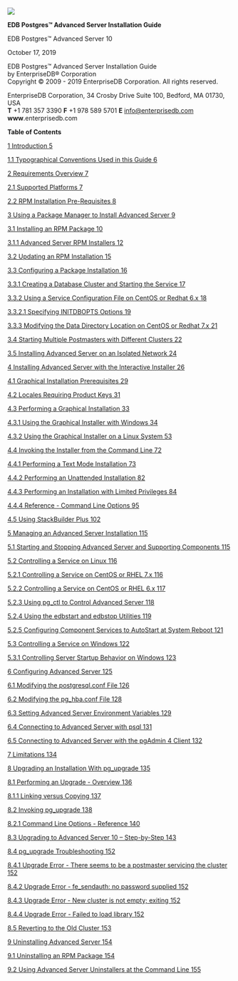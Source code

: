 <div id="section" class="section level1 unnumbered" data-number="">

# 

![](../media/file0.png)

**EDB Postgres™ Advanced Server Installation Guide**

EDB Postgres™ Advanced Server 10

October 17, 2019

EDB Postgres™ Advanced Server Installation Guide  
by EnterpriseDB® Corporation  
Copyright © 2009 - 2019 EnterpriseDB Corporation. All rights reserved.

EnterpriseDB Corporation, 34 Crosby Drive Suite 100, Bedford, MA 01730,
USA  
**T** +1 781 357 3390 **F** +1 978 589 5701 **E** info@enterprisedb.com
**www**.enterprisedb.com

**Table of Contents**

[1 Introduction 5](ch002.xhtml#introduction)

[1.1 Typographical Conventions Used in this Guide
6](ch002.xhtml#typographical-conventions-used-in-this-guide)

[2 Requirements Overview 7](ch003.xhtml#requirements-overview)

[2.1 Supported Platforms 7](ch003.xhtml#supported-platforms)

[2.2 RPM Installation Pre-Requisites
8](ch003.xhtml#rpm-installation-pre-requisites)

[3 Using a Package Manager to Install Advanced Server
9](ch004.xhtml#using-a-package-manager-to-install-advanced-server)

[3.1 Installing an RPM Package
10](ch004.xhtml#installing-an-rpm-package)

[3.1.1 Advanced Server RPM Installers
12](ch004.xhtml#advanced-server-rpm-installers)

[3.2 Updating an RPM Installation
15](ch004.xhtml#updating-an-rpm-installation)

[3.3 Configuring a Package Installation 16](#_Toc21949636)

[3.3.1 Creating a Database Cluster and Starting the Service
17](ch004.xhtml#creating-a-database-cluster-and-starting-the-service)

[3.3.2 Using a Service Configuration File on CentOS or Redhat 6.x
18](ch004.xhtml#using-a-service-configuration-file-on-centos-or-redhat-6.x)

[3.3.2.1 Specifying INITDBOPTS Options
19](ch004.xhtml#specifying-initdbopts-options)

[3.3.3 Modifying the Data Directory Location on CentOS or Redhat 7.x
21](#_Toc21949640)

[3.4 Starting Multiple Postmasters with Different Clusters
22](#_Toc21949641)

[3.5 Installing Advanced Server on an Isolated Network
24](ch004.xhtml#installing-advanced-server-on-an-isolated-network)

[4 Installing Advanced Server with the Interactive Installer
26](ch005.xhtml#installing-advanced-server-with-the-interactive-installer)

[4.1 Graphical Installation Prerequisites
29](ch005.xhtml#graphical-installation-prerequisites)

[4.2 Locales Requiring Product Keys
31](ch005.xhtml#locales-requiring-product-keys)

[4.3 Performing a Graphical Installation
33](ch005.xhtml#performing-a-graphical-installation)

[4.3.1 Using the Graphical Installer with Windows 34](#_Toc21949647)

[4.3.2 Using the Graphical Installer on a Linux System
53](ch005.xhtml#using-the-graphical-installer-on-a-linux-system)

[4.4 Invoking the Installer from the Command Line
72](ch005.xhtml#invoking-the-installer-from-the-command-line)

[4.4.1 Performing a Text Mode Installation
73](ch005.xhtml#performing-a-text-mode-installation)

[4.4.2 Performing an Unattended Installation
82](ch005.xhtml#performing-an-unattended-installation)

[4.4.3 Performing an Installation with Limited Privileges
84](ch005.xhtml#performing-an-installation-with-limited-privileges)

[4.4.4 Reference - Command Line Options
95](ch005.xhtml#reference---command-line-options)

[4.5 Using StackBuilder Plus 102](ch005.xhtml#using-stackbuilder-plus)

[5 Managing an Advanced Server Installation
115](ch006.xhtml#managing-an-advanced-server-installation)

[5.1 Starting and Stopping Advanced Server and Supporting Components
115](ch006.xhtml#starting-and-stopping-advanced-server-and-supporting-components)

[5.2 Controlling a Service on Linux
116](ch006.xhtml#controlling-a-service-on-linux)

[5.2.1 Controlling a Service on CentOS or RHEL 7.x
116](ch006.xhtml#controlling-a-service-on-centos-or-rhel-7.x)

[5.2.2 Controlling a Service on CentOS or RHEL 6.x
117](ch006.xhtml#controlling-a-service-on-centos-or-rhel-6.x)

[5.2.3 Using pg\_ctl to Control Advanced Server
118](ch006.xhtml#using-pg_ctl-to-control-advanced-server)

[5.2.4 Using the edbstart and edbstop Utilities
119](ch006.xhtml#using-the-edbstart-and-edbstop-utilities)

[5.2.5 Configuring Component Services to AutoStart at System Reboot
121](ch006.xhtml#configuring-component-services-to-autostart-at-system-reboot)

[5.3 Controlling a Service on Windows
122](ch006.xhtml#controlling-a-service-on-windows)

[5.3.1 Controlling Server Startup Behavior on Windows
123](ch006.xhtml#controlling-server-startup-behavior-on-windows)

[6 Configuring Advanced Server
125](ch007.xhtml#configuring-advanced-server)

[6.1 Modifying the postgresql.conf File
126](ch007.xhtml#modifying-the-postgresql.conf-file)

[6.2 Modifying the pg\_hba.conf File
128](ch007.xhtml#modifying-the-pg_hba.conf-file)

[6.3 Setting Advanced Server Environment Variables
129](ch007.xhtml#setting-advanced-server-environment-variables)

[6.4 Connecting to Advanced Server with psql
131](ch007.xhtml#connecting-to-advanced-server-with-psql)

[6.5 Connecting to Advanced Server with the pgAdmin 4 Client
132](ch007.xhtml#connecting-to-advanced-server-with-the-pgadmin-4-client)

[7 Limitations 134](ch008.xhtml#limitations)

[8 Upgrading an Installation With pg\_upgrade
135](ch009.xhtml#upgrading-an-installation-with-pg_upgrade)

[8.1 Performing an Upgrade - Overview
136](ch009.xhtml#performing-an-upgrade---overview)

[8.1.1 Linking versus Copying 137](#_Toc21949674)

[8.2 Invoking pg\_upgrade 138](ch009.xhtml#invoking-pg_upgrade)

[8.2.1 Command Line Options - Reference
140](ch009.xhtml#command-line-options---reference)

[8.3 Upgrading to Advanced Server 10 – Step-by-Step
143](ch009.xhtml#upgrading-to-advanced-server-10-step-by-step)

[8.4 pg\_upgrade Troubleshooting
152](ch009.xhtml#pg_upgrade-troubleshooting)

[8.4.1 Upgrade Error - There seems to be a postmaster servicing the
cluster
152](ch009.xhtml#upgrade-error---there-seems-to-be-a-postmaster-servicing-the-cluster)

[8.4.2 Upgrade Error - fe\_sendauth: no password supplied
152](ch009.xhtml#upgrade-error---fe_sendauth-no-password-supplied)

[8.4.3 Upgrade Error - New cluster is not empty; exiting
152](ch009.xhtml#upgrade-error---new-cluster-is-not-empty-exiting)

[8.4.4 Upgrade Error - Failed to load library
152](ch009.xhtml#upgrade-error---failed-to-load-library)

[8.5 Reverting to the Old Cluster
153](ch009.xhtml#reverting-to-the-old-cluster)

[9 Uninstalling Advanced Server
154](ch010.xhtml#uninstalling-advanced-server)

[9.1 Uninstalling an RPM Package
154](ch010.xhtml#uninstalling-an-rpm-package)

[9.2 Using Advanced Server Uninstallers at the Command Line
155](ch010.xhtml#using-advanced-server-uninstallers-at-the-command-line)

</div>
